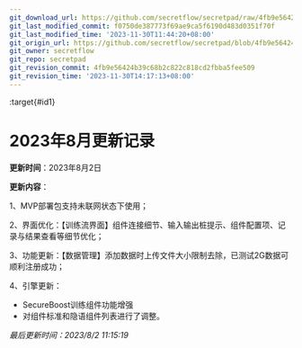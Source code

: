 ```yaml
---
git_download_url: https://github.com/secretflow/secretpad/raw/4fb9e56424b39c68b2c822c818cd2fbba5fee509/docs/deployment_experience/version_update/202308.md
git_last_modified_commit: f0750de387773f69ae9ca5f6190d483d0351f70f
git_last_modified_time: '2023-11-30T11:44:20+08:00'
git_origin_url: https://github.com/secretflow/secretpad/blob/4fb9e56424b39c68b2c822c818cd2fbba5fee509/docs/deployment_experience/version_update/202308.md
git_owner: secretflow
git_repo: secretpad
git_revision_commit: 4fb9e56424b39c68b2c822c818cd2fbba5fee509
git_revision_time: '2023-11-30T14:17:13+08:00'
---
```


:target{#id1}

# 2023年8月更新记录

<strong>更新时间</strong>：2023年8月2日

<strong>更新内容</strong>：

1、MVP部署包支持未联网状态下使用；

2、界面优化：【训练流界面】组件连接细节、输入输出桩提示、组件配置项、记录与结果查看等细节优化；

3、功能更新：【数据管理】添加数据时上传文件大小限制去除，已测试2G数据可顺利注册成功；

4、引擎更新：

- SecureBoost训练组件功能增强
- 对组件标准和隐语组件列表进行了调整。

<em>最后更新时间：2023/8/2 11:15:19</em>
